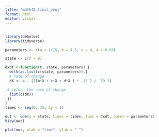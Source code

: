 ```yaml
---
title: "math42_final_proj"
format: html
editor: visual
---
```


## 

```r
library(deSolve)
library(tidyverse)
```

```r

parameters <- c(a = 1/15, b = 4.5, c = 4, d = 0.03)

state <- c(X = 0)

dxdt <-function(t, state, parameters) {
  with(as.list(c(state, parameters)),{
  # rate of change
  dX <- a - (((b*X + c*X + d*X ) * .15 ) /  19.3)

 # return the rate of change
  list(c(dX))
 })
}  
times <- seq(0, 75, by = 1)
```

```r
out <- ode(y = state, times = times, func = dxdt, parms = parameters)
View(out)
```

```r
plot(out, xlab = "time", ylab = "-")
```
